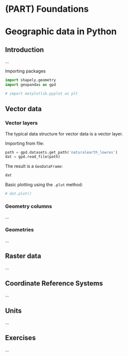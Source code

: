 # (PART) Foundations {-}

# Geographic data in Python {#spatial-class}

## Introduction

...

Importing packages

```python
import shapely.geometry
import geopandas as gpd
```

```python
# import matplotlib.pyplot as plt
```

## Vector data

### Vector layers

The typical data structure for vector data is a vector layer.

Importing from file:

```python
path = gpd.datasets.get_path('naturalearth_lowres')
dat = gpd.read_file(path)
```

The result is a `GeoDataFrame`:

```python
dat
```

Basic plotting using the `.plot` method:

```python
# dat.plot()
```

### Geometry columns

...

### Geometries

...

## Raster data

...

## Coordinate Reference Systems

...

## Units

...

## Exercises

...


